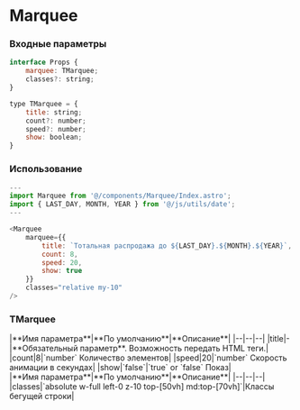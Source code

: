 # Marquee

### Входные параметры

```js
interface Props {
	marquee: TMarquee;
	classes?: string;
}

type TMarquee = {
	title: string;
	count?: number;
	speed?: number;
	show: boolean;
}
```
### Использование
```js
---
import Marquee from '@/components/Marquee/Index.astro';
import { LAST_DAY, MONTH, YEAR } from '@/js/utils/date';
---

<Marquee 
    marquee={{
        title: `Тотальная распродажа до ${LAST_DAY}.${MONTH}.${YEAR}`, 
        count: 8,
        speed: 20, 
        show: true
    }}
    classes="relative my-10"
/>
```
### TMarquee
<div class="*:!text-left mb-10">
    |**Имя параметра**|**По умолчанию**|**Описание**|
    |--|--|--|
	|title|-|**Обязательный параметр**. Возможность передать HTML теги.|
	|count|8|`number` Количество элементов|
	|speed|20|`number` Скорость анимации в секундах|
	|show|`false`|`true` or `false` Показ|
</div>

<div class="*:!text-left mb-10">
    |**Имя параметра**|**По умолчанию**|**Описание**|
    |--|--|--|
	|classes|`absolute w-full left-0 z-10 top-[50vh] md:top-[70vh]`|Классы бегущей строки|
</div>